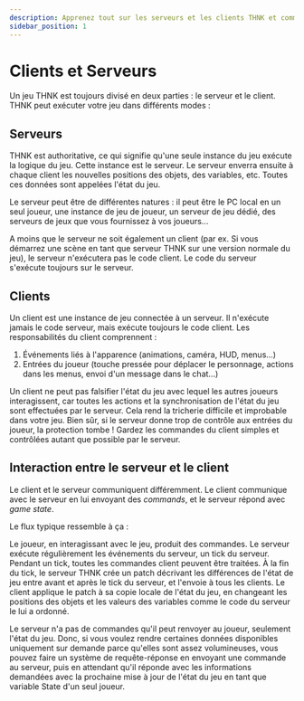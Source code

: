 ```yaml
---
description: Apprenez tout sur les serveurs et les clients THNK et comment ils travaillent ensemble !
sidebar_position: 1
---
```



# Clients et Serveurs

Un jeu THNK est toujours divisé en deux parties : le serveur et le client. THNK peut exécuter votre jeu dans différents modes :

## Serveurs

THNK est authoritative, ce qui signifie qu'une seule instance du jeu exécute la logique du jeu. Cette instance est le serveur. Le serveur enverra ensuite à chaque client les nouvelles positions des objets, des variables, etc. Toutes ces données sont appelées l'état du jeu.

Le serveur peut être de différentes natures : il peut être le PC local en un seul joueur, une instance de jeu de joueur, un serveur de jeu dédié, des serveurs de jeux que vous fournissez à vos joueurs...

A moins que le serveur ne soit également un client (par ex. Si vous démarrez une scène en tant que serveur THNK sur une version normale du jeu), le serveur n'exécutera pas le code client. Le code du serveur s'exécute toujours sur le serveur.

## Clients

Un client est une instance de jeu connectée à un serveur. Il n'exécute jamais le code serveur, mais exécute toujours le code client. Les responsabilités du client comprennent :

1.  Événements liés à l'apparence (animations, caméra, HUD, menus...)
2.  Entrées du joueur (touche pressée pour déplacer le personnage, actions dans les menus, envoi d'un message dans le chat...)

Un client ne peut pas falsifier l'état du jeu avec lequel les autres joueurs interagissent, car toutes les actions et la synchronisation de l'état du jeu sont effectuées par le serveur. Cela rend la tricherie difficile et improbable dans votre jeu. Bien sûr, si le serveur donne trop de contrôle aux entrées du joueur, la protection tombe ! Gardez les commandes du client simples et contrôlées autant que possible par le serveur.

## Interaction entre le serveur et le client

Le client et le serveur communiquent différemment. Le client communique avec le serveur en lui envoyant des _commands_, et le serveur répond avec _game state_.

Le flux typique ressemble à ça :

<Diagram />

Le joueur, en interagissant avec le jeu, produit des commandes. Le serveur exécute régulièrement
les événements du serveur, un tick du serveur. Pendant un tick, toutes les commandes client peuvent être traitées.
À la fin du tick, le serveur THNK crée un patch décrivant les différences
de l'état de jeu entre avant et après le tick du serveur, et l'envoie à tous les clients.
Le client applique le patch à sa copie locale de l'état du jeu, en changeant
les positions des objets et les valeurs des variables comme le code du serveur le lui a ordonné.

Le serveur n'a pas de commandes qu'il peut renvoyer au joueur, seulement l'état du jeu. Donc, si vous voulez rendre certaines données disponibles uniquement sur demande parce qu'elles sont assez volumineuses, vous pouvez faire un système de requête-réponse en envoyant une commande au serveur, puis en attendant qu'il réponde avec les informations demandées avec la prochaine mise à jour de l'état du jeu en tant que variable State d'un seul joueur.
